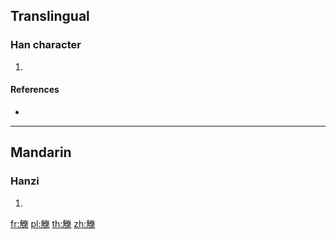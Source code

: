{{character info/new}}
==Translingual==

===Han character===
{{Han char|rn=148|rad=角|as=15|sn=22|four=22294|canj=NBVID}}

# {{defn|Han|sort=角15}}

====References====
* {{Han ref|kx=1145.220|dkj=35192|hdz=63934.090|uh=89FB|ud=35323|bh=F755|bd=63317}}

----

==Mandarin==

===Hanzi===
{{cmn-hanzi|pin=[[lù]] ([[lu4]])|wg=lu<sup>4</sup>}}

# {{defn|lang=cmn|sort=角15}}

[[fr:觻]]
[[pl:觻]]
[[th:觻]]
[[zh:觻]]